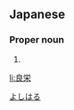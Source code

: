==Japanese==
{{ja-kanjitab|良|栄}}

===Proper noun===
{{ja-pos|proper|よしはる}}

# {{given name|male|lang=ja}}

[[Category:Japanese male given names|よしはる]]

[[li:良栄]]